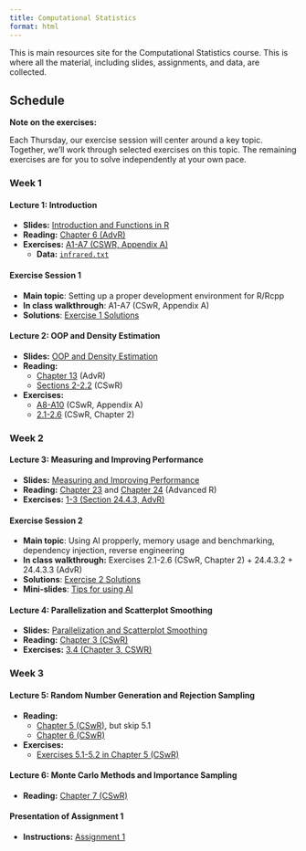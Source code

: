 ```yaml
---
title: Computational Statistics
format: html
---
```


This is main resources site for the Computational Statistics course. This is
where all the material, including slides, assignments, and data, are collected.

## Schedule

**Note on the exercises:**

Each Thursday, our exercise session will center around a key topic. Together,
we’ll work through selected exercises on this topic. The remaining exercises are
for you to solve independently at your own pace.

### Week 1

#### Lecture 1: Introduction

- **Slides:** [Introduction and Functions in R](slides/lecture1.pdf)
- **Reading:** [Chapter 6 (AdvR)](https://adv-r.hadley.nz/functions.html)
- **Exercises:**
  [A1-A7 (CSWR, Appendix A)](https://cswr.nrhstat.org/app-r#app-ex)
  - **Data:** [`infrared.txt`](data/infrared.txt)

#### Exercise Session 1

- **Main topic**: Setting up a proper development environment for R/Rcpp
- **In class walkthrough**: A1-A7 (CSwR, Appendix A)
- **Solutions**: [Exercise 1 Solutions](exercises/U1.qmd)

#### Lecture 2: OOP and Density Estimation

- **Slides:** [OOP and Density Estimation](slides/lecture2.pdf)
- **Reading:**
  - [Chapter 13](https://adv-r.hadley.nz/s3.html) (AdvR)
  - [Sections 2-2.2](https://cswr.nrhstat.org/density.html) (CSwR)
- **Exercises:**
  - [A8-A10](https://cswr.nrhstat.org/app-r#app-ex) (CSwR, Appendix A)
  - [2.1-2.6](https://cswr.nrhstat.org/density#density:ex) (CSwR, Chapter 2)

### Week 2

#### Lecture 3: Measuring and Improving Performance

- **Slides:** [Measuring and Improving Performance](slides/lecture3.pdf)
- **Reading:** [Chapter 23](https://adv-r.hadley.nz/perf-measure.html) and
  [Chapter 24](https://adv-r.hadley.nz/perf-improve.html) (Advanced R)
- **Exercises:**
  [1-3 (Section 24.4.3, AdvR)](https://adv-r.hadley.nz/perf-improve.html#exercises-71)

#### Exercise Session 2
- **Main topic**: Using AI propperly, memory usage and benchmarking, dependency injection, reverse engineering
- **In class walkthrough:** Exercises 2.1-2.6 (CSwR,
  Chapter 2) + 24.4.3.2 + 24.4.3.3 (AdvR)
- **Solutions**: [Exercise 2 Solutions](exercises/U2.qmd)
- **Mini-slides**: [Tips for using AI](slides/llm_use.pdf)

#### Lecture 4: Parallelization and Scatterplot Smoothing
- **Slides:** [Parallelization and Scatterplot Smoothing](slides/lecture4.pdf)
- **Reading:** [Chapter 3 (CSwR)](https://cswr.nrhstat.org/bivariate.html)
- **Exercises:**
  [3.4 (Chapter 3, CSWR)](https://cswr.nrhstat.org/bivariate#bivariate:ex)


### Week 3

#### Lecture 5: Random Number Generation and Rejection Sampling

<!-- - **Slides:** -->
<!--   [Random Number Generation and Rejection Sampling](slides/lecture5.pdf) -->
- **Reading:**
  - [Chapter 5 (CSwR)](https://cswr.nrhstat.org/random-number-generation), but
    skip 5.1
  - [Chapter 6 (CSwR)](https://cswr.nrhstat.org/reject-samp)
- **Exercises:**
  - [Exercises 5.1-5.2 in Chapter 5 (CSwR)](https://cswr.nrhstat.org/random-number-generation#univariate:ex)

#### Lecture 6: Monte Carlo Methods and Importance Sampling

<!-- - **Slides:** [Monte Carlo Methods and Importance Sampling](slides/lecture6.pdf) -->
- **Reading:** [Chapter 7 (CSwR)](https://cswr.nrhstat.org/mci)

#### Presentation of Assignment 1

- **Instructions:** [Assignment 1](assignments/assignment1.html)

<!-- ### Week 4 -->
<!---->
<!-- #### Lecture 7: Optimization -->
<!---->
<!-- - **Slides:** [Optimization](slides/lecture7.pdf) -->
<!-- - **Reading:** -->
<!--   - [Chapter 8 (CSwR)](https://cswr.nrhstat.org/likelihood-and-optimization) -->
<!--   - [Chapter 9 (CSwR)](https://cswr.nrhstat.org/numopt) -->
<!---->
<!-- #### Lecture 8: Testing and Debugging -->
<!---->
<!-- - **Slides:** [Testing and Debugging](slides/lecture8.pdf) -->
<!-- - **Reading:** -->
<!--   [Chapter 22 (AdvR)](https://adv-r.hadley.nz/debugging.html#debugging) -->
<!---->
<!-- #### Presentation of Assignment 2 -->
<!---->
<!-- - **Instructions:** [Assignment 2](assignments/assignment2.html) -->
<!---->
<!-- ### Week 5 -->
<!---->
<!-- #### Lecture 9: Likelihood Optimization -->
<!---->
<!-- - **Slides:** [Likelihood Optimization](slides/lecture9.pdf) -->
<!-- - **Reading:** -->
<!---->
<!-- #### Lecture 10: The EM Algorithm -->
<!---->
<!-- - **Slides:** [The EM Algorithm](slides/lecture10.pdf) -->
<!-- - **Reading:** [Chapter 10 (CSwR)](https://cswr.nrhstat.org/em) -->
<!---->
<!-- ### Week 6 -->
<!---->
<!-- #### Lecture 11: Rcpp -->
<!---->
<!-- Prior to this lecture, you should have Rcpp installed. You can follow the -->
<!-- instructions in -->
<!-- [Rcpp for Everyone](https://teuder.github.io/rcpp4everyone_en/020_install.html#install-rcpp) -->
<!-- to get started. -->
<!---->
<!-- - **Slides:** [Rcpp](slides/lecture11.pdf) -->
<!-- - **Reading:** [Chapter 25 (AdvR)](https://adv-r.hadley.nz/rcpp.html#rcpp) -->
<!-- - **Exercises:** -->
<!--   - [1 and 2 from 25.2.6 (AdvR)](https://adv-r.hadley.nz/rcpp.html#exercise-started) -->
<!--   - [1 and 2 from 25.4.5 (AdvR)](https://adv-r.hadley.nz/rcpp.html#exercises-73) -->
<!--   - If you have time over, try the -->
<!--     [exercises in 25.5.7 (AdvR)](https://adv-r.hadley.nz/rcpp.html#exercises-74) -->
<!--     too -->

<!-- #### Lecture 11: Gaussian Mixtures and Mixed Models -->
<!---->
<!-- - **Slides:** [Gaussian Mixtures and Mixed Models](slides/lecture11.pdf) -->
<!-- - **Reading:** -->
<!--   - [Section 10.4](https://cswr.nrhstat.org/em#revisiting-gaussian-mixtures) -->
<!--   - [Section 8.5](https://cswr.nrhstat.org/likelihood-and-optimization#mixed-models) -->

<!-- #### Lecture 12: Stochastic Gradient Descent -->
<!---->
<!-- - **Slides:** [Stochastic Gradient Descent](slides/lecture12.pdf) -->
<!-- - **Reading:** [Sections 11-11.1 (CSwR)](https://cswr.nrhstat.org/stochopt) -->
<!---->
<!-- #### Presentation of Assignment 3 -->
<!---->
<!-- - **Instructions:** [Assignment 3](assignments/assignment3.html) -->
<!---->
<!-- ### Week 7 -->
<!---->
<!-- #### Lecture 13: Variations on Stochastic Gradient Descent -->
<!---->
<!-- - **Slides:** [Variations on Stochastic Gradient Descent](slides/lecture13.pdf) -->
<!-- - **Reading:** -->
<!--   [Sections 11.2-11.3 (CSwR)](https://cswr.nrhstat.org/stochopt#beyond-basic-stochastic-gradient-algorithms) -->
<!---->
<!-- #### Lecture 14: R Packages and Wrap-Up -->
<!---->
<!-- - **Slides:** [R Packages and Wrap-Up](slides/lecture14.pdf) -->
<!---->
<!-- #### Presentation of Assignment 4 -->
<!---->
<!-- - **Instructions:** [Assignment 4](assignments/assignment4.html) -->
